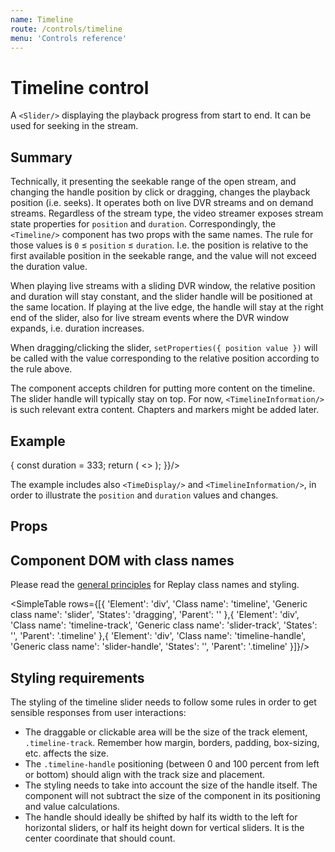 ```yaml
---
name: Timeline
route: /controls/timeline
menu: 'Controls reference'
---
```



# Timeline control

A `<Slider/>` displaying the playback progress from start to end. It can be used for seeking in the stream.

## Summary

Technically, it presenting the seekable range of the open stream, and changing the handle position by click or dragging, changes the playback position (i.e. seeks). It operates both on live DVR streams and on demand streams. Regardless of the stream type, the video streamer exposes stream state properties for `position` and `duration`. Correspondingly, the `<Timeline/>` component has two props with the same names. The rule for those values is `0` ≤ `position` ≤ `duration`. I.e. the position is relative to the first available position in the seekable range, and the value will not exceed the duration value.

When playing live streams with a sliding DVR window, the relative position and duration will stay constant, and the slider handle will be positioned at the same location. If playing at the live edge, the handle will stay at the right end of the slider, also for live stream events where the DVR window expands, i.e. duration increases.

When dragging/clicking the slider, `setProperties({ position value })` will be called with the value corresponding to the relative position according to the rule above.

The component accepts children for putting more content on the timeline. The slider handle will typically stay on top. For now, `<TimelineInformation/>` is such relevant extra content. Chapters and markers might be added later.

## Example

<Playground>
  <ShowCase height="20px" render={({ setProperties, position }) => {
    const duration = 333;
    return (
      <>
        <Timeline position={position} duration={duration} setProperties={setProperties}>
           <TimelineInformation playMode="ondemand" duration={duration} />
        </Timeline>
        <TimeDisplay position={position} duration={duration} playMode="ondemand" />
      </>
    );  
  }}/>
</Playground>

The example includes also `<TimeDisplay/>` and `<TimelineInformation/>`, in order to illustrate the `position` and `duration` values and changes.

## Props

<PropsTable of={Timeline} />

<Footnote/>

## Component DOM with class names

Please read the [general principles](/custom-replay/skins-styles) for Replay class names and styling.

<SimpleTable rows={[{ 
  'Element': 'div',
  'Class name': 'timeline',
  'Generic class name': 'slider',
  'States': 'dragging',
  'Parent': ''
},{
  'Element': 'div',
  'Class name': 'timeline-track',
  'Generic class name': 'slider-track',
  'States': '',
  'Parent': '.timeline'
},{
  'Element': 'div',
  'Class name': 'timeline-handle',
  'Generic class name': 'slider-handle',
  'States': '',
  'Parent': '.timeline'
}]}/>

## Styling requirements

The styling of the timeline slider needs to follow some rules in order to get sensible responses from user interactions:

* The draggable or clickable area will be the size of the track element, `.timeline-track`. Remember how margin, borders, padding, box-sizing, etc. affects the size.
* The `.timeline-handle` positioning (between 0 and 100 percent from left or bottom) should align with the track size and placement.
* The styling needs to take into account the size of the handle itself. The component will not subtract the size of the component in its positioning and value calculations.
* The handle should ideally be shifted by half its width to the left for horizontal sliders, or half its height down for vertical sliders. It is the center coordinate that should count.
